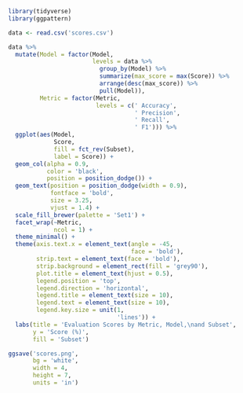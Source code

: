 ```{r}
library(tidyverse)
library(ggpattern)

data <- read.csv('scores.csv')
```

```{r}
data %>%
  mutate(Model = factor(Model,
                        levels = data %>%
                          group_by(Model) %>%
                          summarize(max_score = max(Score)) %>% 
                          arrange(desc(max_score)) %>% 
                          pull(Model)),
         Metric = factor(Metric,
                         levels = c(' Accuracy',
                                    ' Precision',
                                    ' Recall',
                                    ' F1'))) %>% 
  ggplot(aes(Model,
             Score,
             fill = fct_rev(Subset),
             label = Score)) +
  geom_col(alpha = 0.9,
           color = 'black',
           position = position_dodge()) +
  geom_text(position = position_dodge(width = 0.9),
            fontface = 'bold',
            size = 3.25,
            vjust = 1.4) +
  scale_fill_brewer(palette = 'Set1') +
  facet_wrap(~Metric,
             ncol = 1) +
  theme_minimal() +
  theme(axis.text.x = element_text(angle = -45,
                                   face = 'bold'),
        strip.text = element_text(face = 'bold'),
        strip.background = element_rect(fill = 'grey90'),
        plot.title = element_text(hjust = 0.5),
        legend.position = 'top',
        legend.direction = 'horizontal',
        legend.title = element_text(size = 10),
        legend.text = element_text(size = 10),
        legend.key.size = unit(1,
                               'lines')) +
  labs(title = 'Evaluation Scores by Metric, Model,\nand Subset',
       y = 'Score (%)',
       fill = 'Subset')

ggsave('scores.png',
       bg = 'white',
       width = 4,
       height = 7,
       units = 'in')
```